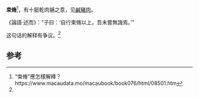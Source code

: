'''束脩'''<ref name=s>“束脩”應怎樣解釋？https://www.macaudata.mo/macaubook/book076/html/08501.htm</ref>，有十脡乾肉脯之意，见[[鹹豬肉|鹹豬肉]]。

《論語·述而》：“子曰：‘自行束脩以上，吾未嘗無誨焉。’”

这句话的解释有争议。<ref name=s/>

{{stub}}

==参考==